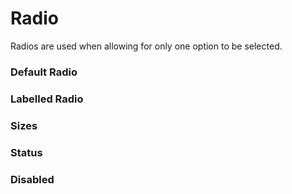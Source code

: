 
<Meta title="Design System|Radio" component={Radio} />

# Radio

Radios are used when allowing for only one option to be selected.

### Default Radio

<Preview withToolbar>
	<Story name="Default">
		<Radio />
	</Story>
</Preview>

### Labelled Radio

<Preview withToolbar>
	<Story name="Labelled">
		<Radio label="Check This" />
	</Story>
</Preview>

### Sizes

<Preview withToolbar>
	<Story name="Large">
		<Radio label="Check This" size="large" />
	</Story>
</Preview>

### Status

<Preview withToolbar>
	<Story name="Error Medium">
		<Radio label="Check This" status="error" />
	</Story>
	<Story name="Error Large">
		<Radio label="Check This" size="large" status="error" />
	</Story>
</Preview>

### Disabled

<Preview withToolbar>
	<Story name="Disabled">
		<Radio label="Check This" status="disabled" />
	</Story>
	<Story name="Disabled Checked">
		<Radio label="Check This" status="disabled" checked />
	</Story>
</Preview>

